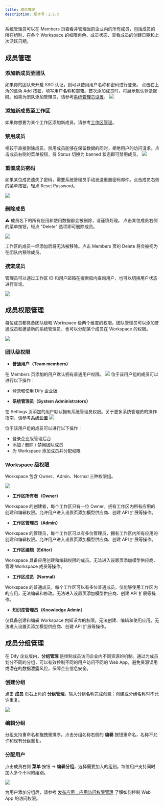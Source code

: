 ```yaml
---
title: 成员管理
description: 版本号：2.6.x
---
```


系统管理员可以在 Members 页查看并管理当前企业内的所有成员，包括成员的所在组别、在各个 Workspace 的权限角色、成员状态、查看成员的创建日期和上次活跃日期。

## 成员管理

### 添加新成员至团队

如果你的团队未开启 SSO 认证，则可以使用用户名称和密码进行登录。
点击右上角的蓝色 Add 按钮，填写用户名称和邮箱。首次添加成员时，将展示默认登录密码。如需为团队添加管理员，请参考[系统管理员设置](/administrator-guide/system-settings#)。
![](/zh-cn/images/members-management-6.png)

### 添加新成员至工作区

如果你想要为某个工作区添加新成员，请参考[工作区管理](/administrator-guide/workspace-management)。

### 禁用成员

相较于直接删除成员，禁用成员能够在保留数据的同时，拒绝用户的访问请求。点击成员右侧的菜单按钮，将 Status 切换为 banned 状态即可禁用成员。
![](/zh-cn/images/members-management-7.png)

### 重置成员密码

如果某位成员遗失了密码，需要系统管理员手动发送重置密码邮件。点击成员右侧的菜单按钮，轻点 Reset Password。

![](/zh-cn/images/members-management-8.png)

### 删除成员

⚠️ 成员名下的所有应用和使用数据都会被删除，请谨慎处理。
点击某位成员右侧的菜单按钮，轻点 "Delete" 选项即可删除成员。

![](/zh-cn/images/members-management-9.png)

工作区的成员一经添加后将无法被移除。点击 Members 页的 Delete 将会被视为在团队内移除成员。

### 搜索成员

管理员可以通过工作区 ID 和用户邮箱在搜索框内查询用户，也可以切换用户状态进行查询。

![](/zh-cn/images/members-management-10.png)

## 成员权限管理

每位成员都具备团队级和 Workspace 级两个维度的权限。团队管理员可以添加普通成员和邀请新的系统管理员，也可以分配某个成员在 Workspace 的权限。

![](https://assets-docs.dify.ai/2025/04/60a427910a4f698d4b62e4aa0098ff55.png)

### 团队级权限

- **普通用户（Team members）**

在 Members 页添加的用户默认拥有普通用户权限。
![](/zh-cn/images/members-management-3.png)
  位于该用户组的成员可以进行以下操作：
  - 登录和使用 Dify 企业版

- **系统管理员（System Administrators）**

在 Settings 页添加的用户默认拥有系统管理员权限。关于更多系统管理员的操作指南，请参考[系统设置](/administrator-guide/system-settings)
![](/zh-cn/images/members-management-4.png)

  位于该用户组的成员可以进行以下操作：
  - 登录企业版管理后台
  - 添加 / 删除 / 禁用团队成员
  - 为 Workspace 添加成员并分配权限

### Workspace 级权限

Workspace 包含 Owner、Admin、Normal 三种权限组。

![](/zh-cn/images/members-management-5.png)

- **工作区所有者（Owner）**

Workspace 的创建者，每个工作区只有一位 Owner，拥有工作区内所有应用的创建和编辑权限。允许用户进入设置页添加模型供应商、创建 API 扩展等操作。

- **工作区管理员（Admin）**

Workspace 的管理员，每个工作区可以有多位管理员，拥有工作区内所有应用的创建和编辑权限。允许用户进入设置页添加模型供应商、创建 API 扩展等操作。

- **工作区编辑（Editor）**

Workspace 具备应用创建和编辑权限的成员。无法进入设置页添加模型供应商、管理 Workspace 成员等操作。

- **工作区成员（Normal）**

Workspace 的普通成员。每个工作区可以有多位普通成员，仅能够使用工作区内的应用，无法编辑和修改。无法进入设置页添加模型供应商、创建 API 扩展等操作。

- **知识库管理员（Knowledge Admin）**

仅具备创建和编辑 Workspace 内知识库的权限。无法创建、编辑和使用应用。无法进入设置页添加模型供应商、创建 API 扩展等操作。

## 成员分组管理

在 Dify 企业版内，**分组管理** 是控制成员访问企业内不同资源的机制。通过为成员划分不同的分组，可以有效控制不同的用户访问不同的 Web App，避免资源误用或潜在的数据泄露风险，保障企业信息安全。

### 创建分组

点击 **成员** 页右上角的 **分组管理**，输入分组名称完成创建；创建或分组名称时不允许重复。

![](https://assets-docs.dify.ai/2025/04/cb14986e1d2346aff6c5e321ced7cff7.png)

### 编辑分组

分组支持重命名和拖拽重排序。点击分组名称右侧的 **编辑** 按钮重命名，名称不允许和现有分组重复。

### 分配用户

点击成员右侧 **菜单** 按钮 → **编辑分组**，选择需要加入的组别。每位用户支持同时加入多个不同的组别。

![](https://assets-docs.dify.ai/2025/04/2e20d0adc2cbeb1267b6b1639c1ec677.png)

为用户添加分组后，请参考 [发布应用：应用访问权限管理](zh-cn/user-guide/application-publishing/permission-management) 了解如何控制 Web App 的访问权限。

